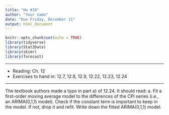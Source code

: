 ```yaml
---
title: "Hw #10"
author: "Your name"
date: "Due Friday, December 11"
output: html_document
---
```


```r
knitr::opts_chunk$set(echo = TRUE)
library(tidyverse)
library(Stat2Data)
library(skimr)
library(forecast)
```


***

* Reading: Ch. 12
* Exercises to hand in:  12.7, 12.8, 12.9, 12.22, 12.23, 12.24

***

The textbook authors made a typo in part a) of 12.24. It should read: 
a. Fit a first-order moving average model to the differences of the CPI series (i.e., an ARIMA(0,1,1) model). Check if the constant term is important to keep in the model. If not, drop it and refit. Write down the fitted ARIMA(0,1,1) model.